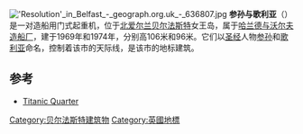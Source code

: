 {{multiple issues|
{{Unreferenced|time=2014-05-23T07:14:48+00:00}}
{{Expand|time=2014-05-23T07:14:48+00:00}}
{{Expand English|Samson and Goliath (cranes)}}
}}
[[File:'Resolution'_in_Belfast_-_geograph.org.uk_-_636807.jpg|right]]
'''参孙与歌利亚'''（{{lang-en|Samson and Goliath}}）是一对造船用门式起重机，位于[[北爱尔兰|北爱尔兰]][[贝尔法斯特|贝尔法斯特]]女王岛，属于[[哈兰德与沃尔夫造船厂|哈兰德与沃尔夫造船厂]]，建于1969年和1974年，分别高106米和96米。它们以[[圣经|圣经]]人物[[参孙|参孙]]和[[歌利亚|歌利亚]]命名，控制着该市的天际线，是该市的地标建筑。

== 参考 ==
{{reflist}}
{{commons category|Harland and Wolff cranes}}
* [http://www.titanic-quarter.com/ Titanic Quarter]{{Wayback|url=http://www.titanic-quarter.com/ |date=20200207235458 }}
{{coord|54.6080|-5.9008|type:landmark_region:GB|display=title}}

[[Category:贝尔法斯特建筑物|Category:贝尔法斯特建筑物]]
[[Category:英國地標|Category:英國地標]]